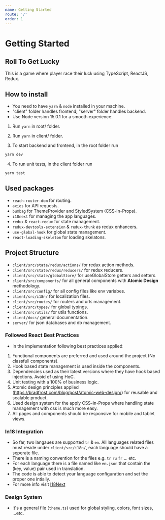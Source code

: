 ```yaml
---
name: Getting Started
route: '/'
order: 1
---
```


# Getting Started

## Roll To Get Lucky

This is a game where player race their luck using TypeScript, ReactJS, Redux.

## How to install

- You need to have `yarn` & `node` installed in your machine.
- "client" folder handles frontend, "server" folder handles backend.
- Use Node version 15.0.1 for a smooth experience.

1. Run `yarn` in root/ folder.
2. Run `yarn` in client/ folder.

3. To start backend and frontend, in the root folder run

```bash
yarn dev
```

4. To run unit tests, in the client folder run

```bash
yarn test
```

## Used packages

- `reach-router-dom` for routing.
- `axios` for API requests.
- `bumbag` for ThemeProvider and StyledSystem (CSS-in-Props).
- `i18next` for managing the app languages.
- `redux` & `react-redux` for state management.
- `redux-devtools-extension` & `redux-thunk` as redux enhancers.
- `use-global-hook` for global state management.
- `react-loading-skeleton` for loading skelatons.

## Project Structure

- `client/src/state/redux/actions/` for redux action methods.
- `client/src/state/redux/reducers/` for redux reducers.
- `client/src/state/globalStore/` for useGlobalStore getters and setters.
- `client/src/components/` for all general components with **Atomic Design** methodology.
- `client/src/config/` for all config files like env variabes.
- `client/src/i18n/` for localization files.
- `client/src/routes/` for routers and urls management.
- `client/src/types/` for global typings.
- `client/src/utils/` for utils functions.
- `client/docs/` general documentation.
- `server/` for json databases and db management.

### Followed React Best Practices

- In the implementation following best practices applied:

1. Functional components are preferred and used around the project (No classfull components).
2. Hook based state management is used inside the components.
3. Dependencies used as their latest versions where they have hook based injections. Avoid of using HoC.
4. Unit testing with a 100% of business logic.
5. Atomic design principles applied (https://bradfrost.com/blog/post/atomic-web-design/) for reusable and scalable product.
6. Used design system for the apply CSS-in-Props where handling state management with css is much more easy.
7. All pages and components should be responsive for mobile and tablet views.

### In18 Integration

- So far, two langaues are supported `tr` & `en`. All languages related files must reside under `client/src/i18n/`, each language should have a seperate file.
- There is a naming convention for the files e.g. `tr` `ru` `fr` ... etc.
- For each language there is a file named like `en.json` that contain the (key, value) pair used in translation.
- The code is able to detect your language configuration and set the proper one intially.
- For more info visit [I18Next](https://www.i18next.com/)

### Design System

- It's a general file (`theme.ts`) used for global styling, colors, font sizes, ...etc.
